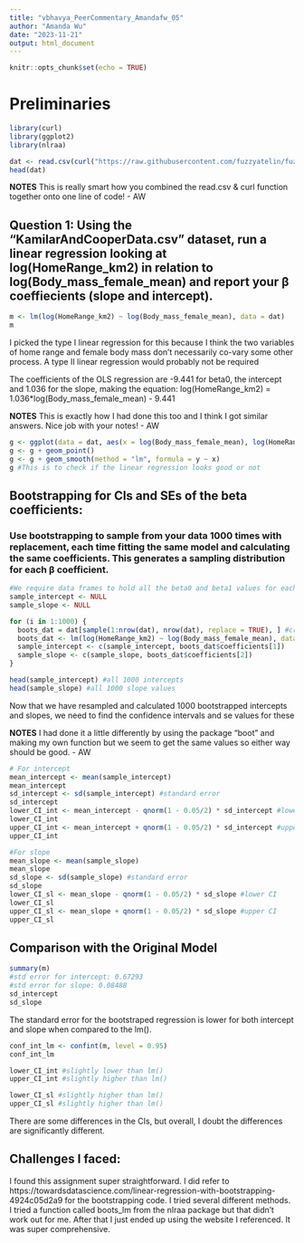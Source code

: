 ```yaml
---
title: "vbhavya_PeerCommentary_Amandafw_05"
author: "Amanda Wu"
date: "2023-11-21"
output: html_document
---
```


```r
knitr::opts_chunk$set(echo = TRUE)
```

# Preliminaries 

```r
library(curl)
library(ggplot2)
library(nlraa)

dat <- read.csv(curl("https://raw.githubusercontent.com/fuzzyatelin/fuzzyatelin.github.io/master/AN588_Fall23/KamilarAndCooperData.csv"), header = TRUE, sep = ",", stringsAsFactors = FALSE) 
head(dat)
```
**NOTES** This is really smart how you combined the read.csv & curl function together onto one line of code! - AW
  
## Question 1: Using the “KamilarAndCooperData.csv” dataset, run a linear regression looking at log(HomeRange_km2) in relation to log(Body_mass_female_mean) and report your β coeffiecients (slope and intercept).

```r

m <- lm(log(HomeRange_km2) ~ log(Body_mass_female_mean), data = dat)
m
```
I picked the type I linear regression for this because I think the two variables of home range and female body mass don't necessarily co-vary some other process. A type II linear regression would probably not be required

The coefficients of the OLS regression are -9.441 for beta0, the intercept and 1.036 for the slope, making the equation: log(HomeRange_km2) = 1.036*log(Body_mass_female_mean) - 9.441

**NOTES** This is exactly how I had done this too and I think I got similar answers. Nice job with your notes! - AW 

```r
g <- ggplot(data = dat, aes(x = log(Body_mass_female_mean), log(HomeRange_km2)))
g <- g + geom_point()
g <- g + geom_smooth(method = "lm", formula = y ~ x)
g #This is to check if the linear regression looks good or not

```

## Bootstrapping for CIs and SEs of the beta coefficients: 

### Use bootstrapping to sample from your data 1000 times with replacement, each time fitting the same model and calculating the same coefficients. This generates a sampling distribution for each β coefficient.

```r
#We require data frames to hold all the beta0 and beta1 values for each of the 1000 lms 
sample_intercept <- NULL
sample_slope <- NULL

for (i in 1:1000) {
  boots_dat = dat[sample(1:nrow(dat), nrow(dat), replace = TRUE), ] #creating resamples with replacement
  boots_dat <- lm(log(HomeRange_km2) ~ log(Body_mass_female_mean), data = boots_dat) #running lm on all the 1000 iterations
  sample_intercept <- c(sample_intercept, boots_dat$coefficients[1])
  sample_slope <- c(sample_slope, boots_dat$coefficients[2])
}

head(sample_intercept) #all 1000 intercepts
head(sample_slope) #all 1000 slope values
```
Now that we have resampled and calculated 1000 bootstrapped intercepts and slopes, we need to find the confidence intervals and se values for these

**NOTES** I had done it a little differently by using the package "boot" and making my own function but we seem to get the same values so either way should be good. - AW

```r
# For intercept
mean_intercept <- mean(sample_intercept)
mean_intercept
sd_intercept <- sd(sample_intercept) #standard error
sd_intercept
lower_CI_int <- mean_intercept - qnorm(1 - 0.05/2) * sd_intercept #lower CI
lower_CI_int
upper_CI_int <- mean_intercept + qnorm(1 - 0.05/2) * sd_intercept #upper CI
upper_CI_int

#For slope
mean_slope <- mean(sample_slope)
mean_slope
sd_slope <- sd(sample_slope) #standard error
sd_slope
lower_CI_sl <- mean_slope - qnorm(1 - 0.05/2) * sd_slope #lower CI
lower_CI_sl
upper_CI_sl <- mean_slope + qnorm(1 - 0.05/2) * sd_slope #upper CI
upper_CI_sl

```
## Comparison with the Original Model

```r
summary(m) 
#std error for intercept: 0.67293
#std error for slope: 0.08488
sd_intercept
sd_slope
```
The standard error for the bootstraped regression is lower for both intercept and slope when compared to the lm(). 

```r
conf_int_lm <- confint(m, level = 0.95)
conf_int_lm

lower_CI_int #slightly lower than lm()
upper_CI_int #slightly higher than lm()

lower_CI_sl #slightly higher than lm()
upper_CI_sl #slightly higher than lm()
```
There are some differences in the CIs, but overall, I doubt the differences are significantly different. 

## Challenges I faced: 
I found this assignment super straightforward. I did refer to https://towardsdatascience.com/linear-regression-with-bootstrapping-4924c05d2a9 for the bootstrapping code. I tried several different methods. I tried a function called boots_lm from the nlraa package but that didn't work out for me. After that I just ended up using the website I referenced. It was super comprehensive. 





